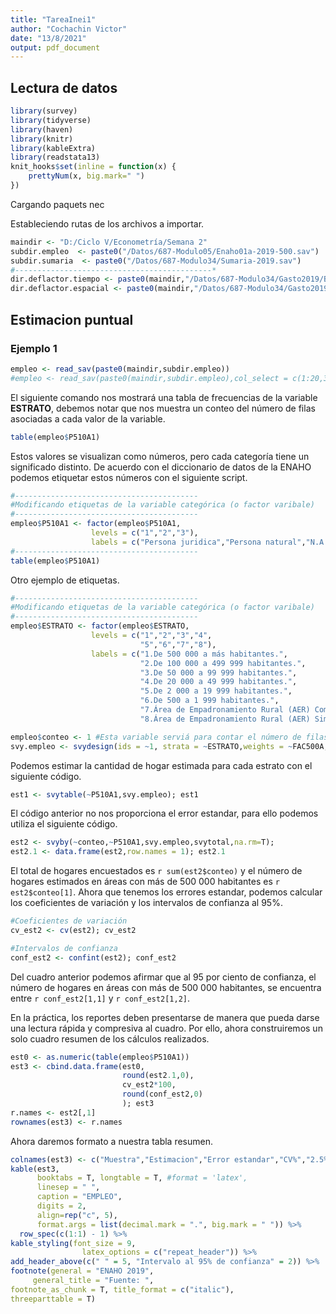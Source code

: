 ---
title: "TareaInei1"
author: "Cochachin Victor"
date: "13/8/2021"
output: pdf_document
---

## Lectura de datos
```{r}
library(survey)
library(tidyverse)
library(haven)
library(knitr)
library(kableExtra)
library(readstata13)
knit_hooks$set(inline = function(x) { 
    prettyNum(x, big.mark=" ")
})
```

Cargando paquets nec

Estableciendo rutas de los archivos a importar.
```{r}
maindir <- "D:/Ciclo V/Econometría/Semana 2" 
subdir.empleo  <- paste0("/Datos/687-Modulo05/Enaho01a-2019-500.sav")
subdir.sumaria  <- paste0("/Datos/687-Modulo34/Sumaria-2019.sav")
#--------------------------------------------*
dir.deflactor.tiempo <- paste0(maindir,"/Datos/687-Modulo34/Gasto2019/Bases/deflactores_base2019_new.dta")
dir.deflactor.espacial <- paste0(maindir,"/Datos/687-Modulo34/Gasto2019/Bases/despacial_ldnew.dta")
```


## Estimacion puntual

### Ejemplo 1

```{r}
empleo <- read_sav(paste0(maindir,subdir.empleo))
#empleo <- read_sav(paste0(maindir,subdir.empleo),col_select = c(1:20,323))
```

El siguiente comando nos mostrará una tabla de frecuencias de la variable **ESTRATO**, debemos notar que nos muestra un conteo del número de filas asociadas a cada valor de la variable. 

```{r}
table(empleo$P510A1)
```

Estos valores se visualizan como números, pero cada categoría tiene un significado distinto. De acuerdo con el diccionario de datos de la ENAHO podemos etiquetar estos números con el siguiente script. 


```{r}
#-----------------------------------------
#Modificando etiquetas de la variable categórica (o factor varibale)
#-----------------------------------------
empleo$P510A1 <- factor(empleo$P510A1,
                  levels = c("1","2","3"),
                  labels = c("Persona juridica","Persona natural","N.A."))
#-----------------------------------------
table(empleo$P510A1)
```
Otro ejemplo de etiquetas.
```{r}
#-----------------------------------------
#Modificando etiquetas de la variable categórica (o factor varibale)
#-----------------------------------------
empleo$ESTRATO <- factor(empleo$ESTRATO,
                  levels = c("1","2","3","4",
                             "5","6","7","8"),
                  labels = c("1.De 500 000 a más habitantes.",
                             "2.De 100 000 a 499 999 habitantes.",
                             "3.De 50 000 a 99 999 habitantes.",
                             "4.De 20 000 a 49 999 habitantes.",
                             "5.De 2 000 a 19 999 habitantes.",
                             "6.De 500 a 1 999 habitantes.",
                             "7.Área de Empadronamiento Rural (AER) Compuesto.",
                             "8.Área de Empadronamiento Rural (AER) Simple."))

```


```{r}
empleo$conteo <- 1 #Esta variable serviá para contar el número de filas
svy.empleo <- svydesign(ids = ~1, strata = ~ESTRATO,weights = ~FAC500A, data = empleo)
```

Podemos estimar la cantidad de hogar estimada para cada estrato con el siguiente código.

```{r}
est1 <- svytable(~P510A1,svy.empleo); est1
```

El código anterior no nos proporciona el error estandar, para ello podemos utiliza el siguiente código.

```{r}
est2 <- svyby(~conteo,~P510A1,svy.empleo,svytotal,na.rm=T); 
est2.1 <- data.frame(est2,row.names = 1); est2.1
```

El total de hogares encuestados es `r sum(est2$conteo)` y el número de hogares estimados en áreas con más de 500 000 habitantes es `r est2$conteo[1]`. Ahora que tenemos los errores estandar, podemos calcular los coeficientes de variación y los intervalos de confianza al 95%.


```{r}
#Coeficientes de variación
cv_est2 <- cv(est2); cv_est2
```


```{r}
#Intervalos de confianza
conf_est2 <- confint(est2); conf_est2
```
Del cuadro anterior podemos afirmar que al 95 por ciento de confianza, el número de hogares en áreas con más de 500 000 habitantes, se encuentra entre `r conf_est2[1,1]` y  `r conf_est2[1,2]`. 

En la práctica, los reportes deben presentarse de manera que pueda darse una lectura rápida y compresiva al cuadro. Por ello, ahora construiremos un solo cuadro resumen de los cálculos realizados.

```{r}
est0 <- as.numeric(table(empleo$P510A1))
est3 <- cbind.data.frame(est0,
                         round(est2.1,0),
                         cv_est2*100,
                         round(conf_est2,0)
                         ); est3
r.names <- est2[,1]
rownames(est3) <- r.names
```
Ahora daremos formato a nuestra tabla resumen.

```{r cuadro1}
colnames(est3) <- c("Muestra","Estimacion","Error estandar","CV%","2.5%","97.5%")
kable(est3,
      booktabs = T, longtable = T, #format = 'latex',
      linesep = " ",
      caption = "EMPLEO",
      digits = 2,
      align=rep("c", 5),
      format.args = list(decimal.mark = ".", big.mark = " ")) %>%
  row_spec(c(1:1) - 1) %>%
kable_styling(font_size = 9,
                latex_options = c("repeat_header")) %>%
add_header_above(c(" " = 5, "Intervalo al 95% de confianza" = 2)) %>%
footnote(general = "ENAHO 2019",
     general_title = "Fuente: ",
footnote_as_chunk = T, title_format = c("italic"),
threeparttable = T)
```
